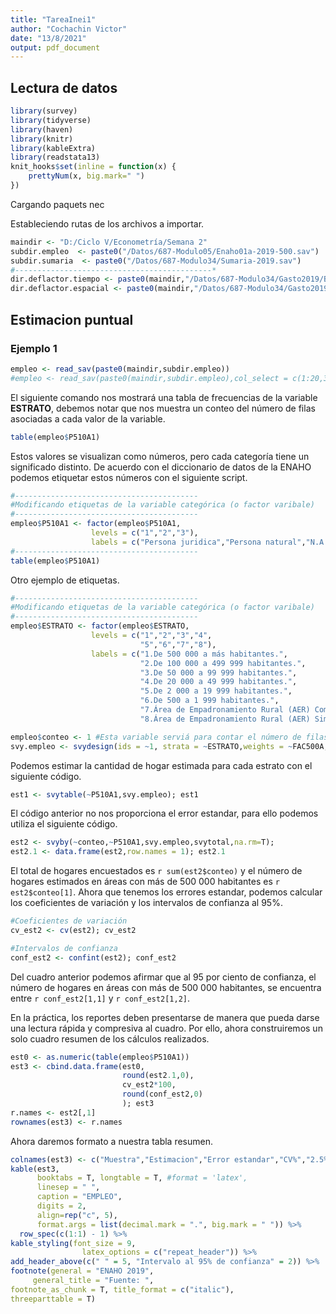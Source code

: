 ---
title: "TareaInei1"
author: "Cochachin Victor"
date: "13/8/2021"
output: pdf_document
---

## Lectura de datos
```{r}
library(survey)
library(tidyverse)
library(haven)
library(knitr)
library(kableExtra)
library(readstata13)
knit_hooks$set(inline = function(x) { 
    prettyNum(x, big.mark=" ")
})
```

Cargando paquets nec

Estableciendo rutas de los archivos a importar.
```{r}
maindir <- "D:/Ciclo V/Econometría/Semana 2" 
subdir.empleo  <- paste0("/Datos/687-Modulo05/Enaho01a-2019-500.sav")
subdir.sumaria  <- paste0("/Datos/687-Modulo34/Sumaria-2019.sav")
#--------------------------------------------*
dir.deflactor.tiempo <- paste0(maindir,"/Datos/687-Modulo34/Gasto2019/Bases/deflactores_base2019_new.dta")
dir.deflactor.espacial <- paste0(maindir,"/Datos/687-Modulo34/Gasto2019/Bases/despacial_ldnew.dta")
```


## Estimacion puntual

### Ejemplo 1

```{r}
empleo <- read_sav(paste0(maindir,subdir.empleo))
#empleo <- read_sav(paste0(maindir,subdir.empleo),col_select = c(1:20,323))
```

El siguiente comando nos mostrará una tabla de frecuencias de la variable **ESTRATO**, debemos notar que nos muestra un conteo del número de filas asociadas a cada valor de la variable. 

```{r}
table(empleo$P510A1)
```

Estos valores se visualizan como números, pero cada categoría tiene un significado distinto. De acuerdo con el diccionario de datos de la ENAHO podemos etiquetar estos números con el siguiente script. 


```{r}
#-----------------------------------------
#Modificando etiquetas de la variable categórica (o factor varibale)
#-----------------------------------------
empleo$P510A1 <- factor(empleo$P510A1,
                  levels = c("1","2","3"),
                  labels = c("Persona juridica","Persona natural","N.A."))
#-----------------------------------------
table(empleo$P510A1)
```
Otro ejemplo de etiquetas.
```{r}
#-----------------------------------------
#Modificando etiquetas de la variable categórica (o factor varibale)
#-----------------------------------------
empleo$ESTRATO <- factor(empleo$ESTRATO,
                  levels = c("1","2","3","4",
                             "5","6","7","8"),
                  labels = c("1.De 500 000 a más habitantes.",
                             "2.De 100 000 a 499 999 habitantes.",
                             "3.De 50 000 a 99 999 habitantes.",
                             "4.De 20 000 a 49 999 habitantes.",
                             "5.De 2 000 a 19 999 habitantes.",
                             "6.De 500 a 1 999 habitantes.",
                             "7.Área de Empadronamiento Rural (AER) Compuesto.",
                             "8.Área de Empadronamiento Rural (AER) Simple."))

```


```{r}
empleo$conteo <- 1 #Esta variable serviá para contar el número de filas
svy.empleo <- svydesign(ids = ~1, strata = ~ESTRATO,weights = ~FAC500A, data = empleo)
```

Podemos estimar la cantidad de hogar estimada para cada estrato con el siguiente código.

```{r}
est1 <- svytable(~P510A1,svy.empleo); est1
```

El código anterior no nos proporciona el error estandar, para ello podemos utiliza el siguiente código.

```{r}
est2 <- svyby(~conteo,~P510A1,svy.empleo,svytotal,na.rm=T); 
est2.1 <- data.frame(est2,row.names = 1); est2.1
```

El total de hogares encuestados es `r sum(est2$conteo)` y el número de hogares estimados en áreas con más de 500 000 habitantes es `r est2$conteo[1]`. Ahora que tenemos los errores estandar, podemos calcular los coeficientes de variación y los intervalos de confianza al 95%.


```{r}
#Coeficientes de variación
cv_est2 <- cv(est2); cv_est2
```


```{r}
#Intervalos de confianza
conf_est2 <- confint(est2); conf_est2
```
Del cuadro anterior podemos afirmar que al 95 por ciento de confianza, el número de hogares en áreas con más de 500 000 habitantes, se encuentra entre `r conf_est2[1,1]` y  `r conf_est2[1,2]`. 

En la práctica, los reportes deben presentarse de manera que pueda darse una lectura rápida y compresiva al cuadro. Por ello, ahora construiremos un solo cuadro resumen de los cálculos realizados.

```{r}
est0 <- as.numeric(table(empleo$P510A1))
est3 <- cbind.data.frame(est0,
                         round(est2.1,0),
                         cv_est2*100,
                         round(conf_est2,0)
                         ); est3
r.names <- est2[,1]
rownames(est3) <- r.names
```
Ahora daremos formato a nuestra tabla resumen.

```{r cuadro1}
colnames(est3) <- c("Muestra","Estimacion","Error estandar","CV%","2.5%","97.5%")
kable(est3,
      booktabs = T, longtable = T, #format = 'latex',
      linesep = " ",
      caption = "EMPLEO",
      digits = 2,
      align=rep("c", 5),
      format.args = list(decimal.mark = ".", big.mark = " ")) %>%
  row_spec(c(1:1) - 1) %>%
kable_styling(font_size = 9,
                latex_options = c("repeat_header")) %>%
add_header_above(c(" " = 5, "Intervalo al 95% de confianza" = 2)) %>%
footnote(general = "ENAHO 2019",
     general_title = "Fuente: ",
footnote_as_chunk = T, title_format = c("italic"),
threeparttable = T)
```
